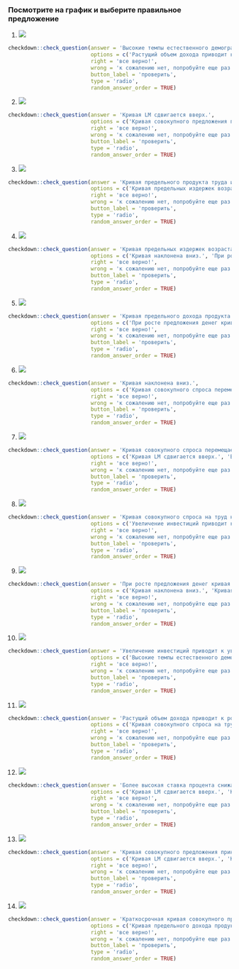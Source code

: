### Посмотрите на график и выберите правильное предложение




(@) ![](images/realnye_dokhody.png)
```r
checkdown::check_question(answer = 'Высокие темпы естественного демографического прироста приводят к снижению реальных доходов на душу населения.', 
                          options = c('Растущий объем дохода приводит к росту инвестиций.', 'Краткосрочная кривая совокупного предложения горизонтальна лишь до определенного момента. Далее она получает положительный наклон, приобретая тенденцию к восхождению: совокупное предложение возрастает с ростом цен.', 'При росте предложения денег кривая LM сместится вправо, а равновесный уровень реального дохода возрастет.', 'Высокие темпы естественного демографического прироста приводят к снижению реальных доходов на душу населения.'),
                          right = 'все верно!', 
                          wrong = 'к сожалению нет, попробуйте еще раз...',
                          button_label = 'проверить',
                          type = 'radio',
                          random_answer_order = TRUE)
```




(@) ![](images/LM.png)
```r
checkdown::check_question(answer = 'Кривая LM сдвигается вверх.', 
                          options = c('Кривая совокупного предложения принимает вид вертикальной прямой.', 'Кривая наклонена вниз.', 'Более высокая ставка процента снижает планируемые инвестиции.', 'Кривая LM сдвигается вверх.'),
                          right = 'все верно!', 
                          wrong = 'к сожалению нет, попробуйте еще раз...',
                          button_label = 'проверить',
                          type = 'radio',
                          random_answer_order = TRUE)
```




(@) ![](images/predelnyi_produkt.png)
```r
checkdown::check_question(answer = 'Кривая предельного продукта труда имеет отрицательный наклон.', 
                          options = c('Кривая предельных издержек возрастает.', 'Растущий объем дохода приводит к росту инвестиций.', 'Кривая совокупного спроса перемещается вверх и вправо.', 'Кривая предельного продукта труда имеет отрицательный наклон.'),
                          right = 'все верно!', 
                          wrong = 'к сожалению нет, попробуйте еще раз...',
                          button_label = 'проверить',
                          type = 'radio',
                          random_answer_order = TRUE)
```




(@) ![](images/predelnye_izderzhki.png)
```r
checkdown::check_question(answer = 'Кривая предельных издержек возрастает.', 
                          options = c('Кривая наклонена вниз.', 'При росте предложения денег кривая LM сместится вправо, а равновесный уровень реального дохода возрастет.', 'Кривая совокупного спроса перемещается вверх и вправо.', 'Кривая предельных издержек возрастает.'),
                          right = 'все верно!', 
                          wrong = 'к сожалению нет, попробуйте еще раз...',
                          button_label = 'проверить',
                          type = 'radio',
                          random_answer_order = TRUE)
```




(@) ![](images/produkt_truda.png)
```r
checkdown::check_question(answer = 'Кривая предельного дохода продукта труда идет вниз.', 
                          options = c('При росте предложения денег кривая LM сместится вправо, а равновесный уровень реального дохода возрастет.', 'Кривая LM сдвигается вверх.', 'Кривая предельных издержек возрастает.', 'Кривая предельного дохода продукта труда идет вниз.'),
                          right = 'все верно!', 
                          wrong = 'к сожалению нет, попробуйте еще раз...',
                          button_label = 'проверить',
                          type = 'radio',
                          random_answer_order = TRUE)
```




(@) ![](images/krivaia_vniz.png)
```r
checkdown::check_question(answer = 'Кривая наклонена вниз.', 
                          options = c('Кривая совокупного спроса перемещается вверх и вправо.', 'Краткосрочная кривая совокупного предложения горизонтальна лишь до определенного момента. Далее она получает положительный наклон, приобретая тенденцию к восхождению: совокупное предложение возрастает с ростом цен.', 'Увеличение инвестиций приводит к увеличению национального продукта или дохода.', 'Кривая наклонена вниз.'),
                          right = 'все верно!', 
                          wrong = 'к сожалению нет, попробуйте еще раз...',
                          button_label = 'проверить',
                          type = 'radio',
                          random_answer_order = TRUE)
```




(@) ![](images/sovokupnyi_spros.png)
```r
checkdown::check_question(answer = 'Кривая совокупного спроса перемещается вверх и вправо.', 
                          options = c('Кривая LM сдвигается вверх.', 'Более высокая ставка процента снижает планируемые инвестиции.', 'Кривая предельного дохода продукта труда идет вниз.', 'Кривая совокупного спроса перемещается вверх и вправо.'),
                          right = 'все верно!', 
                          wrong = 'к сожалению нет, попробуйте еще раз...',
                          button_label = 'проверить',
                          type = 'radio',
                          random_answer_order = TRUE)
```




(@) ![](images/spros_na_trud.png)
```r
checkdown::check_question(answer = 'Кривая совокупного спроса на труд наклонена вниз, показывая, что увеличение реальной заработной платы в экономике снижает общее количество труда, которое хотят использовать фирмы.', 
                          options = c('Увеличение инвестиций приводит к увеличению национального продукта или дохода.', 'Растущий объем дохода приводит к росту инвестиций.', 'Кривая совокупного спроса перемещается вверх и вправо.', 'Кривая совокупного спроса на труд наклонена вниз, показывая, что увеличение реальной заработной платы в экономике снижает общее количество труда, которое хотят использовать фирмы.'),
                          right = 'все верно!', 
                          wrong = 'к сожалению нет, попробуйте еще раз...',
                          button_label = 'проверить',
                          type = 'radio',
                          random_answer_order = TRUE)
```




(@) ![](images/rost_predlozheniia.png)
```r
checkdown::check_question(answer = 'При росте предложения денег кривая LM сместится вправо, а равновесный уровень реального дохода возрастет.', 
                          options = c('Кривая наклонена вниз.', 'Кривая предельного дохода продукта труда идет вниз.', 'Увеличение инвестиций приводит к увеличению национального продукта или дохода.', 'При росте предложения денег кривая LM сместится вправо, а равновесный уровень реального дохода возрастет.'),
                          right = 'все верно!', 
                          wrong = 'к сожалению нет, попробуйте еще раз...',
                          button_label = 'проверить',
                          type = 'radio',
                          random_answer_order = TRUE)
```




(@) ![](images/investitcii_natcprodukt.png)
```r
checkdown::check_question(answer = 'Увеличение инвестиций приводит к увеличению национального продукта или дохода.', 
                          options = c('Высокие темпы естественного демографического прироста приводят к снижению реальных доходов на душу населения.', 'Кривая совокупного спроса перемещается вверх и вправо.', 'Кривая предельного продукта труда имеет отрицательный наклон.', 'Увеличение инвестиций приводит к увеличению национального продукта или дохода.'),
                          right = 'все верно!', 
                          wrong = 'к сожалению нет, попробуйте еще раз...',
                          button_label = 'проверить',
                          type = 'radio',
                          random_answer_order = TRUE)
```




(@) ![](images/dokhod_investitcii.png)
```r
checkdown::check_question(answer = 'Растущий объем дохода приводит к росту инвестиций.', 
                          options = c('Кривая совокупного спроса на труд наклонена вниз, показывая, что увеличение реальной заработной платы в экономике снижает общее количество труда, которое хотят использовать фирмы.', 'Кривая совокупного спроса перемещается вверх и вправо.', 'Кривая предельного дохода продукта труда идет вниз.', 'Растущий объем дохода приводит к росту инвестиций.'),
                          right = 'все верно!', 
                          wrong = 'к сожалению нет, попробуйте еще раз...',
                          button_label = 'проверить',
                          type = 'radio',
                          random_answer_order = TRUE)
```




(@) ![](images/stavka_investitcii.png)
```r
checkdown::check_question(answer = 'Более высокая ставка процента снижает планируемые инвестиции.', 
                          options = c('Кривая LM сдвигается вверх.', 'Кривая совокупного предложения принимает вид вертикальной прямой.', 'Кривая предельных издержек возрастает.', 'Более высокая ставка процента снижает планируемые инвестиции.'),
                          right = 'все верно!', 
                          wrong = 'к сожалению нет, попробуйте еще раз...',
                          button_label = 'проверить',
                          type = 'radio',
                          random_answer_order = TRUE)
```




(@) ![](images/priamaia.png)
```r
checkdown::check_question(answer = 'Кривая совокупного предложения принимает вид вертикальной прямой.', 
                          options = c('Кривая LM сдвигается вверх.', 'Кривая предельного дохода продукта труда идет вниз.', 'Более высокая ставка процента снижает планируемые инвестиции.', 'Кривая совокупного предложения принимает вид вертикальной прямой.'),
                          right = 'все верно!', 
                          wrong = 'к сожалению нет, попробуйте еще раз...',
                          button_label = 'проверить',
                          type = 'radio',
                          random_answer_order = TRUE)
```




(@) ![](images/gorizontalnaia.png)
```r
checkdown::check_question(answer = 'Краткосрочная кривая совокупного предложения горизонтальна лишь до определенного момента. Далее она получает положительный наклон, приобретая тенденцию к восхождению: совокупное предложение возрастает с ростом цен.', 
                          options = c('Кривая предельного дохода продукта труда идет вниз.', 'Высокие темпы естественного демографического прироста приводят к снижению реальных доходов на душу населения.', 'Кривая совокупного спроса на труд наклонена вниз, показывая, что увеличение реальной заработной платы в экономике снижает общее количество труда, которое хотят использовать фирмы.', 'Краткосрочная кривая совокупного предложения горизонтальна лишь до определенного момента. Далее она получает положительный наклон, приобретая тенденцию к восхождению: совокупное предложение возрастает с ростом цен.'),
                          right = 'все верно!', 
                          wrong = 'к сожалению нет, попробуйте еще раз...',
                          button_label = 'проверить',
                          type = 'radio',
                          random_answer_order = TRUE)
```


